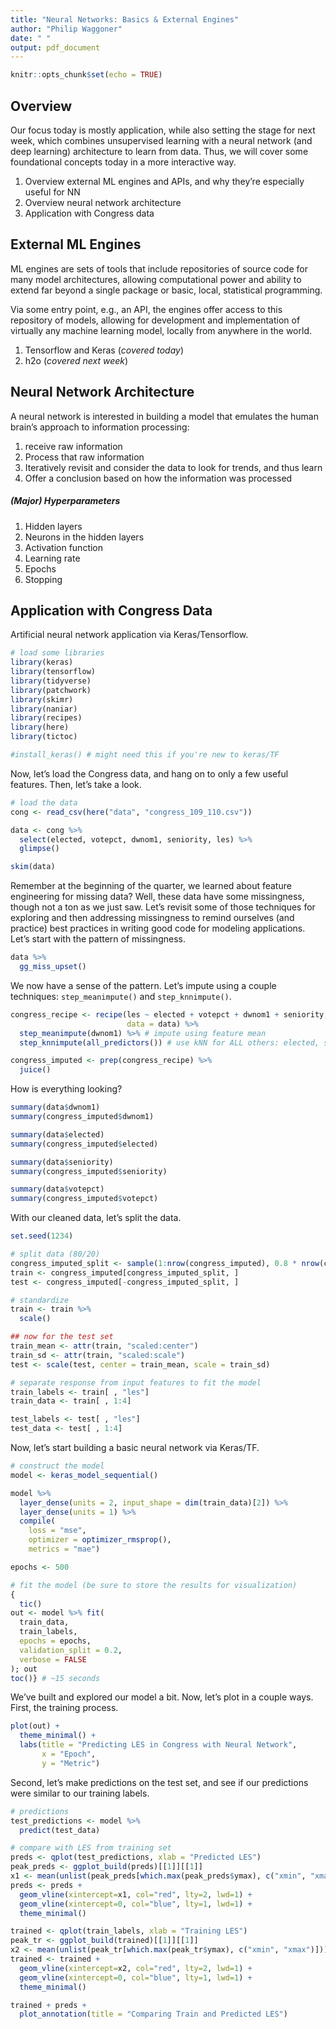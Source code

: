 ```yaml
---
title: "Neural Networks: Basics & External Engines"
author: "Philip Waggoner"
date: " "
output: pdf_document
---
```


```r
knitr::opts_chunk$set(echo = TRUE)
```

## Overview

Our focus today is mostly application, while also setting the stage for next week, which combines unsupervised learning with a neural network (and deep learning) architecture to learn from data. Thus, we will cover some foundational concepts today in a more interactive way.

  1. Overview external ML engines and APIs, and why they're especially useful for NN
  2. Overview neural network architecture 
  3. Application with Congress data

## External ML Engines

ML engines are sets of tools that include repositories of source code for many model architectures, allowing computational power and ability to extend far beyond a single package or basic, local, statistical programming. 

Via some entry point, e.g., an API, the engines offer access to this repository of models, allowing for development and implementation of virtually any machine learning model, locally from anywhere in the world. 

  1. Tensorflow and Keras (*covered today*)
  2. h2o (*covered next week*)

## Neural Network Architecture

A neural network is interested in building a model that emulates the human brain's approach to information processing: 

  1. receive raw information 
  2. Process that raw information
  3. Iteratively revisit and consider the data to look for trends, and thus learn
  4. Offer a conclusion based on how the information was processed

##### (Major) Hyperparameters

  1. Hidden layers
  2. Neurons in the hidden layers
  3. Activation function
  4. Learning rate
  5. Epochs
  6. Stopping

## Application with Congress Data

Artificial neural network application via Keras/Tensorflow.

```r
# load some libraries
library(keras)
library(tensorflow)
library(tidyverse)
library(patchwork)
library(skimr)
library(naniar)
library(recipes)
library(here)
library(tictoc)

#install_keras() # might need this if you're new to keras/TF
```

Now, let's load the Congress data, and hang on to only a few useful features. Then, let's take a look.

```r
# load the data
cong <- read_csv(here("data", "congress_109_110.csv"))

data <- cong %>% 
  select(elected, votepct, dwnom1, seniority, les) %>% 
  glimpse()

skim(data) 
```

Remember at the beginning of the quarter, we learned about feature engineering for missing data? Well, these data have some missingness, though not a ton as we just saw. Let's revisit some of those techniques for exploring and then addressing missingness to remind ourselves (and practice) best practices in writing good code for modeling applications. Let's start with the pattern of missingness.

```r
data %>%
  gg_miss_upset()
```

We now have a sense of the pattern. Let's impute using a couple techniques: `step_meanimpute()` and `step_knnimpute()`.

```r
congress_recipe <- recipe(les ~ elected + votepct + dwnom1 + seniority, 
                          data = data) %>%
  step_meanimpute(dwnom1) %>% # impute using feature mean
  step_knnimpute(all_predictors()) # use kNN for ALL others: elected, seniority, votepct

congress_imputed <- prep(congress_recipe) %>% 
  juice()
```

How is everything looking?

```r
summary(data$dwnom1)
summary(congress_imputed$dwnom1)

summary(data$elected)
summary(congress_imputed$elected) 

summary(data$seniority)
summary(congress_imputed$seniority) 

summary(data$votepct)
summary(congress_imputed$votepct)
```

With our cleaned data, let's split the data.

```r
set.seed(1234)

# split data (80/20)
congress_imputed_split <- sample(1:nrow(congress_imputed), 0.8 * nrow(congress_imputed))
train <- congress_imputed[congress_imputed_split, ]
test <- congress_imputed[-congress_imputed_split, ]

# standardize
train <- train %>% 
  scale() 

## now for the test set
train_mean <- attr(train, "scaled:center") 
train_sd <- attr(train, "scaled:scale")
test <- scale(test, center = train_mean, scale = train_sd)

# separate response from input features to fit the model
train_labels <- train[ , "les"]
train_data <- train[ , 1:4]

test_labels <- test[ , "les"]
test_data <- test[ , 1:4]
```

Now, let's start building a basic neural network via Keras/TF. 

```r
# construct the model
model <- keras_model_sequential() 

model %>% 
  layer_dense(units = 2, input_shape = dim(train_data)[2]) %>%
  layer_dense(units = 1) %>% 
  compile(
    loss = "mse",
    optimizer = optimizer_rmsprop(),
    metrics = "mae")

epochs <- 500

# fit the model (be sure to store the results for visualization)
{
  tic()
out <- model %>% fit(
  train_data,
  train_labels,
  epochs = epochs,
  validation_split = 0.2,
  verbose = FALSE
); out 
toc()} # ~15 seconds
```

We've built and explored our model a bit. Now, let's plot in a couple ways. First, the training process.

```r
plot(out) +
  theme_minimal() +
  labs(title = "Predicting LES in Congress with Neural Network",
       x = "Epoch",
       y = "Metric") 
```

Second, let's make predictions on the test set, and see if our predictions were similar to our training labels.

```r
# predictions
test_predictions <- model %>% 
  predict(test_data)

# compare with LES from training set
preds <- qplot(test_predictions, xlab = "Predicted LES")
peak_preds <- ggplot_build(preds)[[1]][[1]]
x1 <- mean(unlist(peak_preds[which.max(peak_preds$ymax), c("xmin", "xmax")]))
preds <- preds + 
  geom_vline(xintercept=x1, col="red", lty=2, lwd=1) + 
  geom_vline(xintercept=0, col="blue", lty=1, lwd=1) + 
  theme_minimal()

trained <- qplot(train_labels, xlab = "Training LES")
peak_tr <- ggplot_build(trained)[[1]][[1]]
x2 <- mean(unlist(peak_tr[which.max(peak_tr$ymax), c("xmin", "xmax")]))
trained <- trained + 
  geom_vline(xintercept=x2, col="red", lty=2, lwd=1) + 
  geom_vline(xintercept=0, col="blue", lty=1, lwd=1) + 
  theme_minimal()

trained + preds +
  plot_annotation(title = "Comparing Train and Predicted LES")
```
